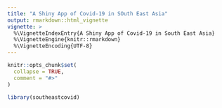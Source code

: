 ```yaml
---
title: "A Shiny App of Covid-19 in SOuth East Asia"
output: rmarkdown::html_vignette
vignette: >
  %\VignetteIndexEntry{A Shiny App of Covid-19 in South East Asia}
  %\VignetteEngine{knitr::rmarkdown}
  %\VignetteEncoding{UTF-8}
---
```


```r
knitr::opts_chunk$set(
  collapse = TRUE,
  comment = "#>"
)
```

```r
library(southeastcovid)
```
